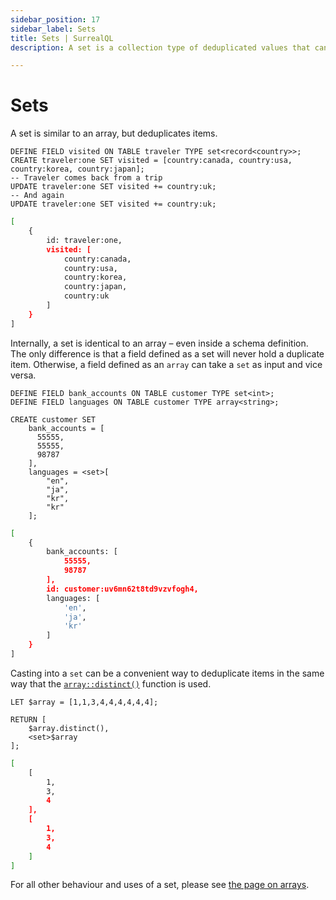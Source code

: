 ```yaml
---
sidebar_position: 17
sidebar_label: Sets
title: Sets | SurrealQL
description: A set is a collection type of deduplicated values that can have a maximum size limit.

---
```


# Sets

A set is similar to an array, but deduplicates items.

```surql
DEFINE FIELD visited ON TABLE traveler TYPE set<record<country>>;
CREATE traveler:one SET visited = [country:canada, country:usa, country:korea, country:japan];
-- Traveler comes back from a trip
UPDATE traveler:one SET visited += country:uk;
-- And again
UPDATE traveler:one SET visited += country:uk;
```

```bash title="Response"
[
	{
		id: traveler:one,
		visited: [
			country:canada,
			country:usa,
			country:korea,
			country:japan,
			country:uk
		]
	}
]
```

Internally, a set is identical to an array – even inside a schema definition. The only difference is that a field defined as a set will never hold a duplicate item. Otherwise, a field defined as an `array` can take a `set` as input and vice versa.

```surql
DEFINE FIELD bank_accounts ON TABLE customer TYPE set<int>;
DEFINE FIELD languages ON TABLE customer TYPE array<string>;

CREATE customer SET
    bank_accounts = [
      55555,
      55555,
      98787
    ],
    languages = <set>[
        "en",
        "ja",
        "kr",
        "kr"
    ];
```

```bash title="Output"
[
	{
		bank_accounts: [
			55555,
			98787
		],
		id: customer:uv6mn62t8td9vzvfogh4,
		languages: [
			'en',
			'ja',
			'kr'
		]
	}
]
```

Casting into a `set` can be a convenient way to deduplicate items in the same way that the [`array::distinct()`](/docs/surrealql/functions/database/array#arraydistinct) function is used.

```surql
LET $array = [1,1,3,4,4,4,4,4,4];

RETURN [
    $array.distinct(),
    <set>$array
];
```

```bash title="Output"
[
	[
		1,
		3,
		4
	],
	[
		1,
		3,
		4
	]
]
```

For all other behaviour and uses of a set, please see [the page on arrays](/docs/surrealql/datamodel/arrays).